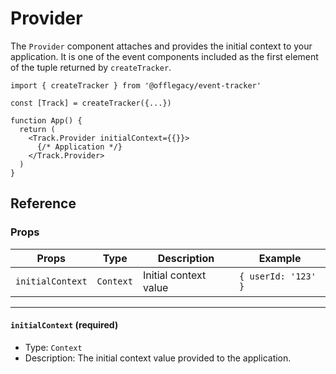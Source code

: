 # Provider

The `Provider` component attaches and provides the initial context to your application. It is one of the event components included as the first element of the tuple returned by `createTracker`.

```tsx
import { createTracker } from '@offlegacy/event-tracker'

const [Track] = createTracker({...})

function App() {
  return (
    <Track.Provider initialContext={{}}>
      {/* Application */}
    </Track.Provider>
  )
}
```

## Reference

### Props

| Props            | Type      | Description           | Example             |
| ---------------- | --------- | --------------------- | ------------------- |
| `initialContext` | `Context` | Initial context value | `{ userId: '123' }` |

---

#### `initialContext` (required)

- Type: `Context`
- Description: The initial context value provided to the application.
